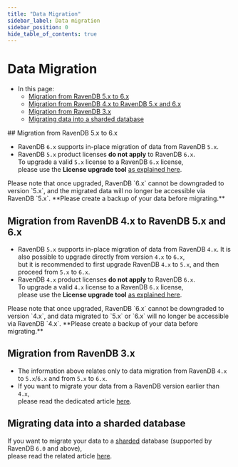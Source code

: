 ```yaml
---
title: "Data Migration"
sidebar_label: Data migration
sidebar_position: 0
hide_table_of_contents: true
---
```



# Data Migration
<Admonition type="note" title="Note">

* In this page:
    * [Migration from RavenDB 5.x to 6.x](../../migration/server/data-migration.mdx#migration-from-ravendb-5.x-to-6.x)
    * [Migration from RavenDB 4.x to RavenDB 5.x and 6.x](../../migration/server/data-migration.mdx#migration-from-ravendb-4.x-to-ravendb-5.x-and-6.x)
    * [Migration from RavenDB 3.x](../../migration/server/data-migration.mdx#migration-from-ravendb-3.x)
    * [Migrating data into a sharded database](../../migration/server/data-migration.mdx#migrating-data-into-a-sharded-database)

</Admonition>
## Migration from RavenDB 5.x to 6.x

* RavenDB `6.x` supports in-place migration of data from RavenDB `5.x`.
* RavenDB `5.x` product licenses **do not apply** to RavenDB `6.x`.  
  To upgrade a valid `5.x` license to a RavenDB `6.x` license,  
  please use the **License upgrade tool** [as explained here](../../start/licensing/replace-license.mdx#upgrade-a-license-key-for-ravendb-6.x).

<Admonition type="warning" title="Warning">
Please note that once upgraded, RavenDB `6.x` cannot be downgraded to version `5.x`,  
and the migrated data will no longer be accessible via RavenDB `5.x`.  
**Please create a backup of your data before migrating.**  
</Admonition>



## Migration from RavenDB 4.x to RavenDB 5.x and 6.x

* RavenDB `5.x` supports in-place migration of data from RavenDB `4.x`.
  <Admonition type="info" title="Info">
  It is also possible to upgrade directly from version `4.x` to `6.x`,  
  but it is recommended to first upgrade RavenDB `4.x` to `5.x`, and then proceed from `5.x` to `6.x`.
  </Admonition>
* RavenDB `4.x` product licenses **do not apply** to RavenDB `6.x`.  
  To upgrade a valid `4.x` license to a RavenDB `6.x` license,  
  please use the **License upgrade tool** [as explained here](../../start/licensing/replace-license.mdx#upgrade-a-license-key-for-ravendb-6.x).

<Admonition type="warning" title="Warning">
Please note that once upgraded, RavenDB `6.x` cannot be downgraded to version `4.x`,  
and data migrated to `5.x` or `6.x` will no longer be accessible via RavenDB `4.x`.  
**Please create a backup of your data before migrating.**  
</Admonition>



## Migration from RavenDB 3.x

* The information above relates only to data migration from RavenDB `4.x` to `5.x`/`6.x` and from `5.x` to `6.x`.
* If you want to migrate your data from a RavenDB version earlier than `4.x`,  
  please read the dedicated article [here](https://ravendb.net/docs/article-page/4.2/csharp/migration/server/data-migration).



## Migrating data into a sharded database

If you want to migrate your data to a [sharded](../../sharding/overview.mdx) database (supported by RavenDB `6.0` and above),  
please read the related article [here](../../sharding/migration.mdx).


